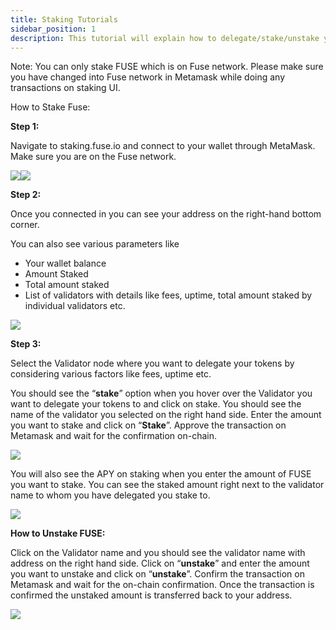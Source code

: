 ```yaml
---
title: Staking Tutorials
sidebar_position: 1
description: This tutorial will explain how to delegate/stake/unstake your FUSE.
---
```


Note: You can only stake FUSE which is on Fuse network. Please make sure you have changed into Fuse network in Metamask while doing any transactions on staking UI.

How to Stake Fuse:

**Step 1:**

Navigate to staking.fuse.io and connect to your wallet through MetaMask. Make sure you are on the Fuse network.

![](/img/Pasted_Image_21_05_2023__13_28.jpg)![](/img/Pasted_Imfdvfvfvage_21_05_2023__13_28.jpg)

**Step 2:**

Once you connected in you can see your address on the right-hand bottom corner.

You can also see various parameters like

* Your wallet balance
* Amount Staked
* Total amount staked
* List of validators with details like fees, uptime, total amount staked by individual validators etc.

![](/img/Pasted_Image_21_05_2023__13_32.jpg)![]()

**Step 3:**

Select the Validator node where you want to delegate your tokens by considering various factors like fees, uptime etc.

You should see the “**stake**” option when you hover over the Validator you want to delegate your tokens to and click on stake. You should see the name of the validator you selected on the right hand side. Enter the amount you want to stake and click on “**Stake**”. Approve the transaction on Metamask and wait for the confirmation on-chain.

![](/img/assets_-MRxFOj-hfekokMwcTbN_-MRxQwG_UgoVyCU7mlpQ_-MRxZPu9Ez7V10QN990z_image.webp)

You will also see the APY on staking when you enter the amount of FUSE you want to stake. You can see the staked amount right next to the validator name to whom you have delegated you stake to.

![](/img/ebergeg.png)

**How to Unstake FUSE:**

Click on the Validator name and you should see the validator name with address on the right hand side. Click on “**unstake**” and enter the amount you want to unstake and click on “**unstake**”. Confirm the transaction on Metamask and wait for the on-chain confirmation. Once the transaction is confirmed the unstaked amount is transferred back to your address.

![](/img/assets_-MRxFOj-hfekokMwcTbN_-MRxQwG_UgoVyCU7mlpQ_-MRxZpT7PMUSTr2CCvyZ_image.webp)
